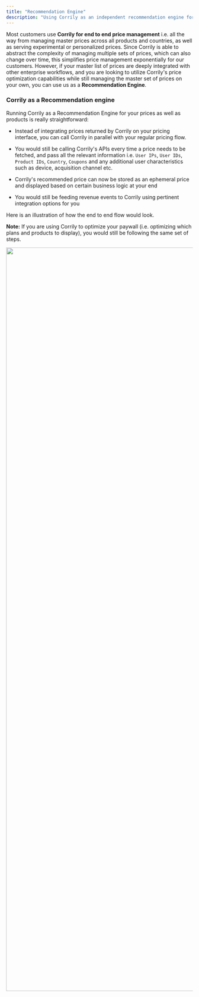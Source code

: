 ```yaml
---
title: "Recommendation Engine"
description: "Using Corrily as an independent recommendation engine for your prices and products."
---
```


Most customers use **Corrily for end to end price management** i.e. all the way from managing master prices across all products
and countries, as well as serving experimental or personalized prices. Since Corrily is able to abstract the complexity of
managing multiple sets of prices, which can also change over time, this simplifies price management exponentially for our
customers. However, if your master list of prices are deeply integrated with other enterprise workflows, and you are looking
to utilize Corrily's price optimization capabilities while still managing the master set of prices on your own, you can
use us as a **Recommendation Engine**.

<h3> Corrily as a Recommendation engine</h3>

Running Corrily as a Recommendation Engine for your prices as well as products is really straightforward:

* Instead of integrating prices returned by Corrily on your pricing interface, you can call Corrily in parallel with your
regular pricing flow.

* You would still be calling Corrily's APIs every time a price needs to be fetched, and pass all the relevant information i.e.
`User IPs`, `User IDs`, `Product IDs`, `Country`, `Coupons` and any additional user characteristics such as device, acquisition
channel etc.

* Corrily's recommended price can now be stored as an ephemeral price and displayed based on certain business logic at your
end

* You would still be feeding revenue events to Corrily using pertinent integration options for you

Here is an illustration of how the end to end flow would look.

**Note:** If you are using Corrily to optimize your paywall (i.e. optimizing which plans and products to display), you would still be
following the same set of steps.

<img src="../img/corrily-as-recommendation-engine.png" width="2000" />